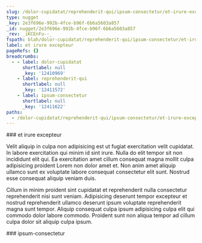 ```yaml
---
slug: /dolor-cupidatat/reprehenderit-qui/ipsum-consectetur/et-irure-excepteur
type: nugget
_key: 2e3f696e-992b-4fce-b96f-6b6a5603a857
_id: nugget/2e3f696e-992b-4fce-b96f-6b6a5603a857
_rev: _iKCEnFu--_
fspath: blah/dolor-cupidatat/reprehenderit-qui/ipsum-consectetur/et-irure-excepteur.md
label: et irure excepteur
pageRefs: {}
breadcrumbs:
  - - label: dolor-cupidatat
      shortlabel: null
      _key: '12410969'
    - label: reprehenderit-qui
      shortlabel: null
      _key: '12411572'
    - label: ipsum-consectetur
      shortlabel: null
      _key: '12411622'
paths:
  - /dolor-cupidatat/reprehenderit-qui/ipsum-consectetur/et-irure-excepteur
---
```


<NuggetArea>
<Nugget slug="/dolor-cupidatat/reprehenderit-qui/ipsum-consectetur/et-irure-excepteur" type="nugget" _key="2e3f696e-992b-4fce-b96f-6b6a5603a857" _id="nugget/2e3f696e-992b-4fce-b96f-6b6a5603a857" _rev="_iKCEnFu--_" fspath="blah/dolor-cupidatat/reprehenderit-qui/ipsum-consectetur/et-irure-excepteur.md" label="et irure excepteur" paths="/dolor-cupidatat/reprehenderit-qui/ipsum-consectetur/et-irure-excepteur">
<NuggetBody>
### et irure excepteur

Velit aliquip in culpa non adipisicing est ut fugiat exercitation velit cupidatat. In labore exercitation qui minim id sint irure. Nulla do elit tempor sit non incididunt elit qui. Ea exercitation amet cillum consequat magna mollit culpa adipisicing proident Lorem non dolor amet et. Non anim amet aliquip ullamco sunt ex voluptate labore consequat consectetur elit sunt. Nostrud esse consequat aliquip veniam duis.

Cillum in minim proident sint cupidatat et reprehenderit nulla consectetur reprehenderit nisi sunt veniam. Adipisicing deserunt tempor excepteur et nostrud reprehenderit ullamco deserunt ipsum voluptate reprehenderit magna sunt tempor. Aliquip consequat culpa ipsum adipisicing culpa elit qui commodo dolor labore commodo. Proident sunt non aliqua tempor ad cillum culpa dolor sit aliquip culpa ipsum.

</NuggetBody>
<Breadcrumbs>
<Crumbs>
<Crumb _key="12410969" label="dolor-cupidatat" /><Crumb _key="12411572" label="reprehenderit-qui" /><Crumb _key="12411622" label="ipsum-consectetur" />
</Crumbs>
</Breadcrumbs>
</Nugget>

<NuggetsInbound>
</NuggetsInbound>
<NuggetsOutbound>
</NuggetsOutbound>
</NuggetArea>
<PassagesInbound>
<Passage direction="inbound" type="passage" _key="12411622" _id="passage/12411622" _rev="_iKCEnFq---" label="ipsum-consectetur" passage="ipsum-consectetur" fspath="blah/dolor-cupidatat/reprehenderit-qui/ipsum-consectetur" paths="/dolor-cupidatat/reprehenderit-qui/ipsum-consectetur" slug="/dolor-cupidatat/reprehenderit-qui/ipsum-consectetur">
<NuggetBody>
### ipsum-consectetur

</NuggetBody>
<Breadcrumbs>
<Crumbs>
<Crumb _key="12410969" label="dolor-cupidatat" /><Crumb _key="12411572" label="reprehenderit-qui" />
</Crumbs>
</Breadcrumbs>
</Passage>

</PassagesInbound>
<PassagesOutbound>
</PassagesOutbound>